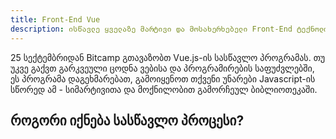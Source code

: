 ```yaml
---
title: Front-End Vue
description: ისწავლე ყველაზე მარტივი და მოსახერხებელი Front-End ტექნოლოგია!
---
```


25 სექტემბრიდან Bitcamp გთავაზობთ Vue.js-ის სასწავლო პროგრამას. თუ უკვე გაქვთ გარკვეული ცოდნა ვებისა და პროგრამირების საფუძვლებში, ეს პროგრამა დაგეხმარებათ, გამოიყენოთ თქვენი უნარები Javascript-ის სწორედ ამ - სიმარტივითა და მოქნილობით გამორჩეულ ბიბლიოთეკაში.

## როგორი იქნება სასწავლო პროცესი?

